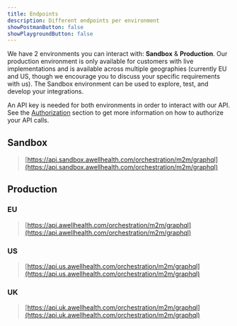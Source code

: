 ```yaml
---
title: Endpoints
description: Different endpoints per environment
showPostmanButton: false
showPlaygroundButton: false
---
```


We have 2 environments you can interact with: **Sandbox** & **Production**. Our production environment is only available for customers with live implementations and is available across multiple geographies (currently EU and US, though we encourage you to discuss your specific requirements with us). The Sandbox environment can be used to explore, test, and develop your integrations.

An API key is needed for both environments in order to interact with our API. See the [Authorization](/awell-orchestration/api-reference/overview/authorization) section to get more information on how to authorize your API calls.

## Sandbox

> [https://api.sandbox.awellhealth.com/orchestration/m2m/graphql](https://api.sandbox.awellhealth.com/orchestration/m2m/graphql)

## Production

### EU

> [https://api.awellhealth.com/orchestration/m2m/graphql](https://api.awellhealth.com/orchestration/m2m/graphql)

### US

> [https://api.us.awellhealth.com/orchestration/m2m/graphql](https://api.us.awellhealth.com/orchestration/m2m/graphql)

### UK

> [https://api.uk.awellhealth.com/orchestration/m2m/graphql](https://api.uk.awellhealth.com/orchestration/m2m/graphql)

